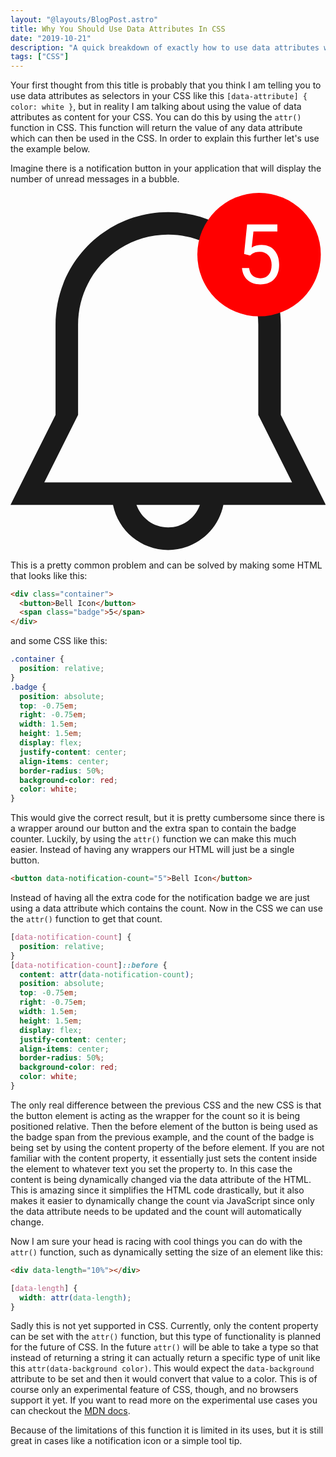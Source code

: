```yaml
---
layout: "@layouts/BlogPost.astro"
title: Why You Should Use Data Attributes In CSS
date: "2019-10-21"
description: "A quick breakdown of exactly how to use data attributes with CSS to create dynamic content."
tags: ["CSS"]
---
```


Your first thought from this title is probably that you think I am telling you to use data attributes as selectors in your CSS like this `[data-attribute] { color: white }`, but in reality I am talking about using the value of data attributes as content for your CSS. You can do this by using the `attr()` function in CSS. This function will return the value of any data attribute which can then be used in the CSS. In order to explain this further let's use the example below.

Imagine there is a notification button in your application that will display the number of unread messages in a bubble.

<svg width="125" height="142" viewBox="0 0 125 142" fill="none" xmlns="http://www.w3.org/2000/svg" style="width: 100%;">
  <g clip-path="url(#clip0)">
    <path d="M107.266 88.0822V52.3271C107.266 27.6424 87.256 7.63306 62.5715 7.63306C37.887 7.63306 17.8777 27.6424 17.8777 52.3271V88.0822L0 123.837H40.676C42.7453 134.036 51.7601 141.715 62.5715 141.715C73.3829 141.715 82.3977 134.036 84.467 123.837H125.143L107.266 88.0822ZM62.5715 132.776C56.7434 132.776 51.8317 129.035 49.9856 123.837H75.1617C73.3115 129.035 68.3996 132.776 62.5715 132.776ZM13.4083 114.898L26.8164 88.0822V52.3271C26.8164 32.5813 42.8257 16.572 62.5715 16.572C82.3171 16.572 98.3266 32.5813 98.3266 52.3271V88.0822L111.735 114.899H13.4083V114.898Z" fill="currentColor"/>
  <circle cx="98.643" cy="24.5" r="24.5" fill="#FF0000"/>
  <path d="M92.6972 24.2373L93.8896 12.5391H105.91V15.2944H96.4194L95.7104 21.6914C96.8598 21.0146 98.165 20.6763 99.6259 20.6763C101.764 20.6763 103.461 21.3853 104.718 22.8032C105.975 24.2104 106.603 26.1172 106.603 28.5234C106.603 30.9404 105.948 32.8472 104.637 34.2437C103.337 35.6294 101.517 36.3223 99.1747 36.3223C97.1015 36.3223 95.4096 35.7476 94.0991 34.5981C92.7885 33.4487 92.0419 31.8589 91.8593 29.8286H94.6791C94.8618 31.1714 95.3398 32.1865 96.1132 32.874C96.8867 33.5508 97.9072 33.8892 99.1747 33.8892C100.56 33.8892 101.645 33.4165 102.43 32.4712C103.225 31.5259 103.622 30.2207 103.622 28.5557C103.622 26.9873 103.192 25.7305 102.333 24.7852C101.484 23.8291 100.351 23.3511 98.933 23.3511C97.6332 23.3511 96.6127 23.6357 95.8715 24.2051L95.082 24.8496L92.6972 24.2373Z" fill="white"/>
  </g>
  <defs>
    <clipPath id="clip0">
      <rect width="125" height="142" fill="white"/>
    </clipPath>
  </defs>
</svg>

This is a pretty common problem and can be solved by making some HTML that looks like this:

```html
<div class="container">
  <button>Bell Icon</button>
  <span class="badge">5</span>
</div>
```

and some CSS like this:

```css
.container {
  position: relative;
}
.badge {
  position: absolute;
  top: -0.75em;
  right: -0.75em;
  width: 1.5em;
  height: 1.5em;
  display: flex;
  justify-content: center;
  align-items: center;
  border-radius: 50%;
  background-color: red;
  color: white;
}
```

This would give the correct result, but it is pretty cumbersome since there is a wrapper around our button and the extra span to contain the badge counter. Luckily, by using the `attr()` function we can make this much easier. Instead of having any wrappers our HTML will just be a single button.

```html
<button data-notification-count="5">Bell Icon</button>
```

Instead of having all the extra code for the notification badge we are just using a data attribute which contains the count. Now in the CSS we can use the `attr()` function to get that count.

```css
[data-notification-count] {
  position: relative;
}
[data-notification-count]::before {
  content: attr(data-notification-count);
  position: absolute;
  top: -0.75em;
  right: -0.75em;
  width: 1.5em;
  height: 1.5em;
  display: flex;
  justify-content: center;
  align-items: center;
  border-radius: 50%;
  background-color: red;
  color: white;
}
```

The only real difference between the previous CSS and the new CSS is that the button element is acting as the wrapper for the count so it is being positioned relative. Then the before element of the button is being used as the badge span from the previous example, and the count of the badge is being set by using the content property of the before element. If you are not familiar with the content property, it essentially just sets the content inside the element to whatever text you set the property to. In this case the content is being dynamically changed via the data attribute of the HTML. This is amazing since it simplifies the HTML code drastically, but it also makes it easier to dynamically change the count via JavaScript since only the data attribute needs to be updated and the count will automatically change.

Now I am sure your head is racing with cool things you can do with the `attr()` function, such as dynamically setting the size of an element like this:

```html
<div data-length="10%"></div>
```

```css
[data-length] {
  width: attr(data-length);
}
```

Sadly this is not yet supported in CSS. Currently, only the content property can be set with the `attr()` function, but this type of functionality is planned for the future of CSS. In the future `attr()` will be able to take a type so that instead of returning a string it can actually return a specific type of unit like this `attr(data-background color)`. This would expect the `data-background` attribute to be set and then it would convert that value to a color. This is of course only an experimental feature of CSS, though, and no browsers support it yet. If you want to read more on the experimental use cases you can checkout the [MDN docs](https://developer.mozilla.org/en-US/docs/Web/CSS/attr).

Because of the limitations of this function it is limited in its uses, but it is still great in cases like a notification icon or a simple tool tip.
